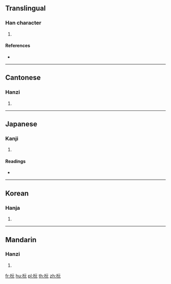 {{character info/new}}
==Translingual==

===Han character===
{{Han char|rn=75|rad=木|as=04|sn=8|four=41911|canj=DMMU|ids=⿰木元}}

# {{defn|Han|sort=木04}}

====References====
* {{Han ref|kx=0513.050|dkj=14493|dj=0899.030|hdz=21164.030|uh=676C|ud=26476|bh=CCD4|bd=52436}}

----

==Cantonese==

===Hanzi===
{{yue-hanzi|jyut=[[jyun4]], [[laam2]], [[laam5]]|y=yun4, laam2, laam5}}

# {{defn|lang=yue|sort=木04}}

----

==Japanese==

===Kanji===
{{ja-kanji|grade=|rs=木04}}

# {{defn|lang=ja|sort=木04}}

====Readings====
* {{ja-readings|on=[[げん]] (gen), [[がん]] (gan)|kun=[[ふじもどき]] (fujimodoki)}}

----

==Korean==

===Hanja===
{{ko-hanja|hangeul=원|eumhun=|rv=won|mr=wŏn|y=wen}}

# {{defn|lang=ko|sort=木04}}

----

==Mandarin==

===Hanzi===
{{cmn-hanzi|pin=[[yuán]] ([[yuan2]])|wg=yüan<sup>2</sup>}}

# {{defn|lang=cmn|sort=木04}}

[[fr:杬]]
[[hu:杬]]
[[pl:杬]]
[[th:杬]]
[[zh:杬]]